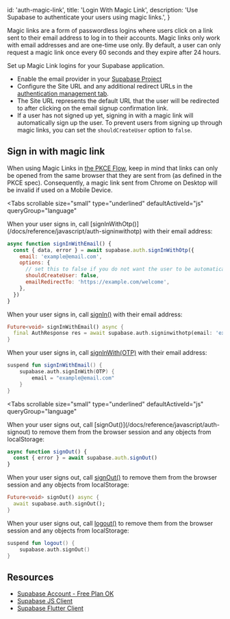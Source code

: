 
  id: 'auth-magic-link',
  title: 'Login With Magic Link',
  description: 'Use Supabase to authenticate your users using magic links.',
}

Magic links are a form of passwordless logins where users click on a link sent to their email address to log in to their accounts. Magic links only work with email addresses and are one-time use only. By default, a user can only request a magic link once every 60 seconds and they expire after 24 hours.

Set up Magic Link logins for your Supabase application.

- Enable the email provider in your [Supabase Project](/dashboard/project/_/auth/providers)
- Configure the Site URL and any additional redirect URLs in the [authentication management tab](/dashboard/project/_/auth/url-configuration).
- The Site URL represents the default URL that the user will be redirected to after clicking on the email signup confirmation link.
- If a user has not signed up yet, signing in with a magic link will automatically sign up the user. To prevent users from signing up through magic links, you can set the `shouldCreateUser` option to `false`.

## Sign in with magic link

<Admonition type="caution">

When using Magic Links in [the PKCE Flow](/blog/supabase-auth-sso-pkce#introducing-pkce), keep in mind that links can only be opened from the same browser that they are sent from (as defined in the PKCE spec). Consequently, a magic link sent from Chrome on Desktop will be invalid if used on a Mobile Device.

</Admonition>

<Tabs
  scrollable
  size="small"
  type="underlined"
  defaultActiveId="js"
  queryGroup="language"
>
<TabPanel id="js" label="JavaScript">
When your user signs in, call [signInWithOtp()](/docs/reference/javascript/auth-signinwithotp) with their email address:

```js
async function signInWithEmail() {
  const { data, error } = await supabase.auth.signInWithOtp({
    email: 'example@email.com',
    options: {
      // set this to false if you do not want the user to be automatically signed up
      shouldCreateUser: false,
      emailRedirectTo: 'https://example.com/welcome',
    },
  })
}
```

</TabPanel>
<TabPanel id="dart" label="Dart">

When your user signs in, call [signIn()](/docs/reference/dart/auth-signinwithotp) with their email address:

```dart
Future<void> signInWithEmail() async {
  final AuthResponse res = await supabase.auth.signinwithotp(email: 'example@email.com');
}
```

</TabPanel>
<TabPanel id="kotlin" label="Kotlin">

When your user signs in, call [signInWith(OTP)](/docs/reference/kotlin/auth-signinwithotp) with their email address:

```kotlin
suspend fun signInWithEmail() {
	supabase.auth.signInWith(OTP) {
		email = "example@email.com"
	}
}
```

</TabPanel>
</Tabs>

<Tabs
  scrollable
  size="small"
  type="underlined"
  defaultActiveId="js"
  queryGroup="language"
>
<TabPanel id="js" label="JavaScript">
When your user signs out, call [signOut()](/docs/reference/javascript/auth-signout) to remove them from the browser session and any objects from localStorage:

```js
async function signOut() {
  const { error } = await supabase.auth.signOut()
}
```

</TabPanel>
<TabPanel id="dart" label="Dart">

When your user signs out, call [signOut()](/docs/reference/dart/auth-signout) to remove them from the browser session and any objects from localStorage:

```dart
Future<void> signOut() async {
  await supabase.auth.signOut();
}
```

</TabPanel>
<TabPanel id="kotlin" label="Kotlin">

When your user signs out, call [logout()](/docs/reference/kotlin/auth-signout) to remove them from the browser session and any objects from localStorage:

```kotlin
suspend fun logout() {
	supabase.auth.signOut()
}
```

</TabPanel>
</Tabs>

## Resources

- [Supabase Account - Free Plan OK](https://supabase.com)
- [Supabase JS Client](https://github.com/supabase/supabase-js)
- [Supabase Flutter Client](https://github.com/supabase/supabase-flutter)


